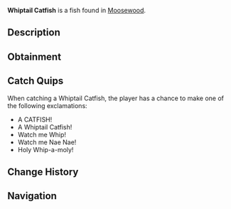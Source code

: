 {{FishInfobox
|image          = Whiptail Catfish.png
|rarity         = Legendary
|sea            = First Sea
|location       = [[Moosewood]]
|sublocation    = Freshwater
|sources        = Fishing Rod
|radar_location = 
|xp             = 200
|weather        = 
|time           = Night
|season         = Spring, Autumn
|bait           = Seaweed
|base_weight    = 3
|base_value     = 600
|weight_range   = 2
|base_chance    = 0.05
|base_resil     = 40
}}
'''Whiptail Catfish''' is a {{Rarity|Legendary}} fish found in [[Moosewood]].

== Description ==
{{Description|The Whiptail Catfish is a small herbivorous fish that have a long body which resembles a whiptail. They tend to be shy and often hide under plants and rocks during the day, but are most active at night.|Bestiary Entry}}

== Obtainment ==
{{Description|Caught in Moosewood Pond during the night.|Bestiary Hint}}
{{Fish Availability|
Moosewood/Freshwater Pond
|top_rods      = 
Leviathan's Fang Rod\63476.99\664589.52;
Ethereal Prism Rod\61005.39\443896.8;
Seraphic Rod\57524.66\453662.64;
No-Life Rod\55387.07\479827.35;
Tempest Rod\54206.15\442932.79;
Resourceful Rod\47734.57\427392.16;
Destiny Rod\51224.36\415339.04;
Heaven's Rod\45278.93\416078.14;
Trident Rod\52222\606218.45;
Free Spirit Rod\47766.55\554497.34;
Rod Of The Forgotten Fang\53659.53\447385.36;
Rod Of The Zenith\51982.39\421386.26;
Challenger's Rod\50530.85\444971.71;
Rod Of The Exalted One\48068.32\431883.38;
Rod Of The Depths\47840.81\433132.94;
Zeus Rod\45083.76\411340.06;
Verdant Shear Rod\43597.63\412433.79;
Blazebringer Rod\42816.1\397611.56;
Depthseeker Rod\39896.97\386124.2;
Avalanche Rod\35890.43\349890.52;
Volcanic Rod\35130.2\355976.84;
Training Rod\18953.05\179377.63;
Steady Rod\11844.51\108851.52
|recommended   = Ethereal Prism Rod
}}

== Catch Quips ==
When catching a Whiptail Catfish, the player has a chance to make one of the following exclamations:
* A CATFISH!
* A Whiptail Catfish!
* Watch me Whip!
* Watch me Nae Nae!
* Holy Whip-a-moly!

== Change History ==
{{Change History|{{subst:Current Version}}}}

== Navigation ==
{{Fish Navbox|Moosewood}}